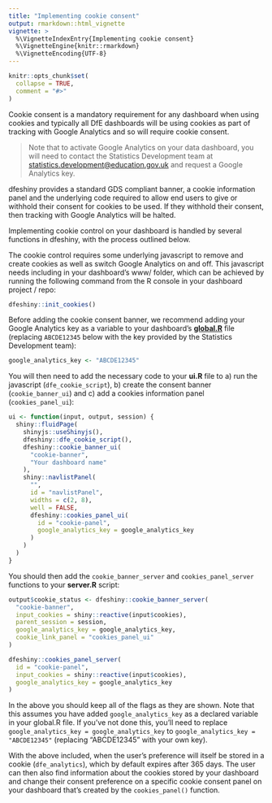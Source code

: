 ```yaml
---
title: "Implementing cookie consent"
output: rmarkdown::html_vignette
vignette: >
  %\VignetteIndexEntry{Implementing cookie consent}
  %\VignetteEngine{knitr::rmarkdown}
  %\VignetteEncoding{UTF-8}
---
```


```r
knitr::opts_chunk$set(
  collapse = TRUE,
  comment = "#>"
)
```

Cookie consent is a mandatory requirement for any dashboard when using cookies 
and typically all DfE dashboards will be using cookies as part of tracking with
Google Analytics and so will require cookie consent.

> Note that to activate Google Analytics on your data dashboard, you will need 
to contact the Statistics Development team at 
[statistics.development@education.gov.uk](mailto:statistics.development@education.gov.uk) and request a Google Analytics key.

dfeshiny provides a standard GDS compliant banner, a cookie information panel 
and the underlying code required to allow end users to give or withhold their 
consent for cookies to be used. If they withhold their consent, then tracking 
with Google Analytics will be halted.

Implementing cookie control on your dashboard is handled by several functions 
in dfeshiny, with the process outlined below.

The cookie control requires some underlying javascript to remove and create 
cookies as well as switch Google Analytics on and off. This javascript needs 
including in your dashboard's www/ folder, which can be achieved by running the 
following command from the R console in your dashboard project / repo:

```r
dfeshiny::init_cookies()
```

Before adding the cookie consent banner, we recommend adding your Google 
Analytics key as a variable to your dashboard's **[global.R](https://github.com/dfe-analytical-services/dfeshiny/blob/cookie-module/tests/test_dashboard/global.R)**
file (replacing `ABCDE12345` below with the key provided by the Statistics 
Development team):

```r
google_analytics_key <- "ABCDE12345"
```

You will then need to add the necessary code to your **ui.R** file to a) run the 
javascript (`dfe_cookie_script`), b) create the consent banner 
(`cookie_banner_ui`) and c) add a cookies information panel 
(`cookies_panel_ui`):


```r
ui <- function(input, output, session) {
  shiny::fluidPage(
    shinyjs::useShinyjs(),
    dfeshiny::dfe_cookie_script(),
    dfeshiny::cookie_banner_ui(
      "cookie-banner",
      "Your dashboard name"
    ),
    shiny::navlistPanel(
      "",
      id = "navlistPanel",
      widths = c(2, 8),
      well = FALSE,
      dfeshiny::cookies_panel_ui(
        id = "cookie-panel",
        google_analytics_key = google_analytics_key
      )
    )
  )
}
```

You should then add the `cookie_banner_server` and `cookies_panel_server` 
functions to your **server.R** script:

```r
output$cookie_status <- dfeshiny::cookie_banner_server(
  "cookie-banner",
  input_cookies = shiny::reactive(input$cookies),
  parent_session = session,
  google_analytics_key = google_analytics_key,
  cookie_link_panel = "cookies_panel_ui"
)

dfeshiny::cookies_panel_server(
  id = "cookie-panel",
  input_cookies = shiny::reactive(input$cookies),
  google_analytics_key = google_analytics_key
)
```

In the above you should keep all of the flags as they are shown. Note that this 
assumes you have added `google_analytics_key` as a declared variable in your 
global.R file. If you've not done this, you'll need to replace 
`google_analytics_key = google_analytics_key` to 
`google_analytics_key = "ABCDE12345"` (replacing "ABCDE12345" with your own 
key).

With the above included, when the user's preference will itself be stored in a
cookie (`dfe_analytics`), which by default expires after 365 days. The user can
then also find information about the cookies stored by your dashboard and change 
their consent preference on a specific cookie consent panel on your dashboard 
that's created by the `cookies_panel()` function.
